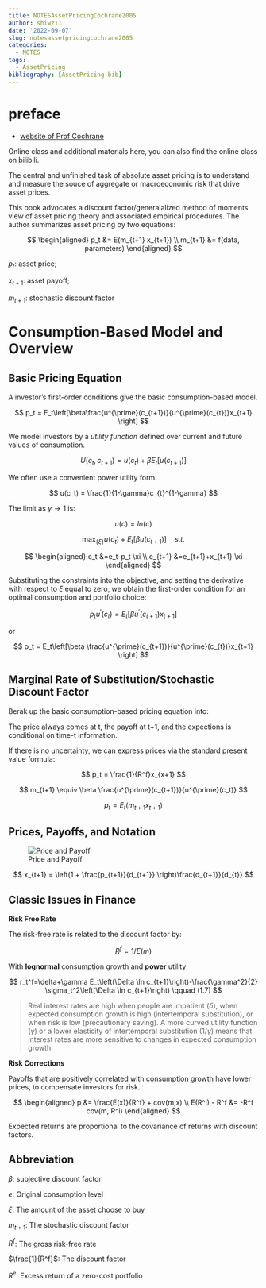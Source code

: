 ```yaml
---
title: NOTESAssetPricingCochrane2005
author: shiwz11
date: '2022-09-07'
slug: notesassetpricingcochrane2005
categories:
  - NOTES
tags:
  - AssetPricing
bibliography: [AssetPricing.bib]
---
```


# preface

- [website of Prof Cochrane](https://www.johnhcochrane.com/asset-pricing)

Online class and additional materials here, you can also find the online class on bilibili.

The central and unfinished task of absolute asset pricing is to understand and measure the souce of aggregate or macroeconomic risk that drive asset prices.

This book advocates a discount factor/generalalized method of moments view of asset pricing theory and associated empirical procedures. The author summarizes asset pricing by two equations:

$$
\begin{aligned}
p_t &= E(m_{t+1} x_{t+1}) \\
m_{t+1} &= f(data, parameters)
\end{aligned}
$$

$p_t$: asset price;

$x_{t+1}$: asset payoff;

$m_{t+1}$: stochastic discount factor

# Consumption-Based Model and Overview

## Basic Pricing Equation

A investor's first-order conditions give the basic consumption-based model.

$$
p_t = E_t\left[\beta\frac{u^{\prime}(c_{t+1})}{u^{\prime}(c_{t})}x_{t+1} \right] 
$$

We model investors by a *utility function* defined over current and future values of consumption.

$$
U(c_t, c_{t+1}) = u(c_t) + \beta E_t[u(c_{t+1})]
$$

We often use a convenient power utility form:

$$
u(c_t) = \frac{1}{1-\gamma}c_{t}^{1-\gamma}
$$

The limit as $\gamma \rightarrow 1$ is:

$$
u(c) = ln(c)
$$


$$
\max _{\{\xi\}} u\left(c_t\right)+E_t\left[\beta u\left(c_{t+1}\right)\right] \quad s.t. 
$$

$$
\begin{aligned}
c_t &=e_t-p_t \xi \\
c_{t+1} &=e_{t+1}+x_{t+1} \xi
\end{aligned}
$$

Substituting the constraints into the objective, and setting the derivative with respect to $\xi$ equal to zero, we obtain the first-order condition for an optimal consumption and portfolio choice:

$$
p_tu^{\prime}(c_t) = E_t[\beta u^{\prime}(c_{t+1})x_{t+1}]
$$

or

$$
p_t = E_t\left[\beta \frac{u^{\prime}(c_{t+1})}{u^{\prime}(c_{t})}x_{t+1} \right]
$$

## Marginal Rate of Substitution/Stochastic Discount Factor

Berak up the basic consumption-based pricing equation into:


\begin{aligned}
p &= E(mx)\\

m &= \beta\frac{u^{\prime}(c_{t+1})}{u^{\prime}(c_{t})}
\end{aligned}

The price always comes at t, the payoff at t+1, and the expections is conditional on time-t information.

If there is no uncertainty, we can express prices via the standard present value formula:

$$
p_t = \frac{1}{R^f}x_{x+1}
$$

$$
m_{t+1} \equiv \beta \frac{u^{\prime}(c_{t+1})}{u^{\prime}(c_t)}
$$


$$
p_t = E_t(m_{t+1}x_{t+1})
$$

## Prices, Payoffs, and Notation

![Price and Payoff](https://cdn.jsdelivr.net/gh/shiwz11/pics_public/20220908105531.png)

$$
x_{t+1} = \left(1 + \frac{p_{t+1}}{d_{t+1}} \right)\frac{d_{t+1}}{d_{t}}
$$

## Classic Issues in Finance

**Risk Free Rate**

The risk-free rate is related to the discount factor by:

$$
R^f = 1/E(m)
$$

With **lognormal** consumption growth and **power** utility

$$
r_t^f=\delta+\gamma E_t\left(\Delta \ln c_{t+1}\right)-\frac{\gamma^2}{2} \sigma_t^2\left(\Delta \ln c_{t+1}\right)  \qquad (1.7)
$$

> Real interest rates are high when people are impatient ($\delta$), when expected consumption growth is high (intertemporal substitution), or when risk is low (precautionary saving). A more curved utility function ($\gamma$) or a lower elasticity of intertemporal substitution ($1/\gamma$) means that interest rates are more sensitive to changes in expected consumption growth.


**Risk Corrections**

Payoffs that are positively correlated with consumption growth have lower prices, to compensate investors for risk.

$$
\begin{aligned}
p &= \frac{E(x)}{R^f} + cov(m,x) \\
E(R^i) - R^f &= -R^f cov(m, R^i)
\end{aligned}
$$

Expected returns are proportional to the covariance of returns with discount factors.







## Abbreviation

$\beta$: subjective discount factor

$e$: Original consumption level

$\xi$: The amount of the asset choose to buy

$m_{t+1}$: The stochastic discount factor

$R^f$: The gross risk-free rate

$\frac{1}{R^f}$: The discount factor

$R^e$: Excess return of a zero-cost portfolio




